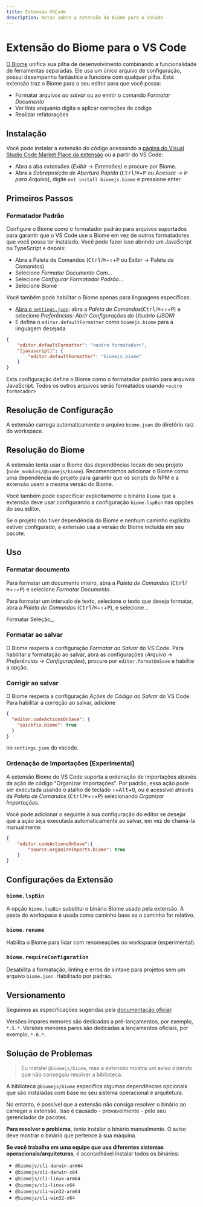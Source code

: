 ```yaml
---
title: Extensão VSCode
description: Notas sobre a extensão do Biome para o VSCode
---
```

# Extensão do Biome para o VS Code

[O Biome](https://biomejs.dev/) unifica sua pilha de desenvolvimento combinando a funcionalidade de ferramentas separadas. Ele usa um único arquivo de configuração, possui desempenho fantástico e funciona com qualquer pilha. Esta extensão traz o Biome para o seu editor para que você possa:

- Formatar arquivos *ao salvar* ou ao emitir o comando *Formatar Documento*
- Ver lints enquanto digita e aplicar correções de código
- Realizar refatorações

## Instalação

Você pode instalar a extensão do código acessando a [página do Visual Studio Code Market Place da extensão](https://marketplace.visualstudio.com/items?itemName=biomejs.biome) ou a partir do VS Code:

- Abra a aba *extensões* (_Exibir_ → _Extensões)_ e procure por Biome.
- Abra a _Sobreposição de Abertura Rápida_ (<kbd>Ctrl</kbd>/<kbd title="Cmd">⌘</kbd>+<kbd>P</kbd> ou _Acessar -> Ir para Arquivo_), digite `ext install biomejs.biome` e pressione enter.

## Primeiros Passos

### Formatador Padrão

Configure o Biome como o formatador padrão para arquivos suportados para garantir que o VS Code use o Biome em vez de outros formatadores que você possa ter instalado. Você pode fazer isso abrindo um JavaScript ou TypeScript e depois:

- Abra a Paleta de Comandos (<kbd>Ctrl</kbd>/<kbd title="Cmd">⌘</kbd>+<kbd title="Shift">⇧</kbd>+<kbd>P</kbd> ou Exibir → Paleta de Comandos)
- Selecione _Formatar Documento Com…_
- Selecione _Configurar Formatador Padrão…_
- Selecione Biome

Você também pode habilitar o Biome apenas para linguagens específicas:

- [Abra o `settings.json`](https://code.visualstudio.com/docs/getstarted/settings#_settingsjson): abra a _Paleta de Comandos_(<kbd>Ctrl</kbd>/<kbd title="Cmd">⌘</kbd>+<kbd title="Shift">⇧</kbd>+<kbd>P</kbd>) e selecione _Preferências: Abrir Configurações do Usuário (JSON)_
- E defina o `editor.defaultFormatter` como `biomejs.biome` para a linguagem desejada

```json title="settings.json"
{
	"editor.defaultFormatter": "<outro formatador>",
	"[javascript]": {
		"editor.defaultFormatter": "biomejs.biome"
	}
}
```

Esta configuração define o Biome como o formatador padrão para arquivos JavaScript. Todos os outros arquivos serão formatados usando `<outro formatador>`

## Resolução de Configuração

A extensão carrega automaticamente o arquivo `biome.json` do diretório raiz do workspace.

## Resolução do Biome

A extensão tenta usar o Biome das dependências locais do seu projeto (`node_modules/@biomejs/biome`). Recomendamos adicionar o Biome como uma dependência do projeto para garantir que os scripts do NPM e a extensão usem a mesma versão do Biome.

Você também pode especificar explicitamente o binário `Biome` que a extensão deve usar configurando a configuração `biome.lspBin` nas opções do seu editor.

Se o projeto não tiver dependência do Biome e nenhum caminho explícito estiver configurado, a extensão usa a versão do Biome incluída em seu pacote.

## Uso

### Formatar documento

Para formatar um documento inteiro, abra a _Paleta de Comandos_ (<kbd>Ctrl</kbd>/<kbd title="Cmd">⌘</kbd>+<kbd title="Shift">⇧</kbd>+<kbd>P</kbd>) e selecione _Formatar Documento_.

Para formatar um intervalo de texto, selecione o texto que deseja formatar, abra a _Paleta de Comandos_ (<kbd>Ctrl</kbd>/<kbd title="Cmd">⌘</kbd>+<kbd title="Shift">⇧</kbd>+<kbd>P</kbd>), e selecione _

Formatar Seleção_.

### Formatar ao salvar

O Biome respeita a configuração _Formatar ao Salvar_ do VS Code. Para habilitar a formatação ao salvar, abra as configurações (_Arquivo_ -> _Preferências_ -> _Configurações_), procure por `editor.formatOnSave` e habilite a opção.

### Corrigir ao salvar

O Biome respeita a configuração _Ações de Código ao Salvar_ do VS Code. Para habilitar a correção ao salvar, adicione


```json title="settings.json"
{
  "editor.codeActionsOnSave": {
    "quickfix.biome": true
  }
}
```

no `settings.json` do vscode.

### Ordenação de Importações [Experimental]

A extensão Biome do VS Code suporta a ordenação de importações através da ação de código "Organizar Importações". Por padrão, essa ação pode ser executada usando o atalho de teclado <kbd title="Shift">⇧</kbd>+<kbd>Alt</kbd>+<kbd>O</kbd>, ou é acessível através da _Paleta de Comandos_ (<kbd>Ctrl</kbd>/<kbd title="Cmd">⌘</kbd>+<kbd title="Shift">⇧</kbd>+<kbd>P</kbd>) selecionando _Organizar Importações_.

Você pode adicionar o seguinte à sua configuração do editor se desejar que a ação seja executada automaticamente ao salvar, em vez de chamá-la manualmente:

```json title="settings.json"
{
	"editor.codeActionsOnSave":{
		"source.organizeImports.biome": true
	}
}
```

## Configurações da Extensão

### `biome.lspBin`

A opção `biome.lspBin` substitui o binário Biome usado pela extensão.
A pasta do workspace é usada como caminho base se o caminho for relativo.

### `biome.rename`

Habilita o Biome para lidar com renomeações no workspace (experimental).

### `biome.requireConfiguration`

Desabilita a formatação, linting e erros de sintaxe para projetos sem um arquivo `biome.json`.
Habilitado por padrão.

## Versionamento

Seguimos as especificações sugeridas pela [documentação oficial](https://code.visualstudio.com/api/working-with-extensions/publishing-extension#prerelease-extensions):

Versões ímpares menores são dedicadas a pré-lançamentos, por exemplo, `*.5.*`.
Versões menores pares são dedicadas a lançamentos oficiais, por exemplo, `*.6.*`.


## Solução de Problemas

> Eu instalei `@biomejs/biome`, mas a extensão mostra um aviso dizendo que não conseguiu resolver a biblioteca.

A biblioteca `@biomejs/biome` especifica algumas dependências opcionais que são instaladas com base no seu sistema operacional e arquitetura.

No entanto, é possível que a extensão não consiga resolver o binário ao carregar a extensão. Isso é causado - provavelmente - pelo seu gerenciador de pacotes.

**Para resolver o problema**, tente instalar o binário manualmente. O aviso deve mostrar o binário que pertence à sua máquina.

**Se você trabalha em uma equipe que usa diferentes sistemas operacionais/arquiteturas**, é aconselhável instalar todos os binários:

- `@biomejs/cli-darwin-arm64`
- `@biomejs/cli-darwin-x64`
- `@biomejs/cli-linux-arm64`
- `@biomejs/cli-linux-x64`
- `@biomejs/cli-win32-arm64`
- `@biomejs/cli-win32-x64`
